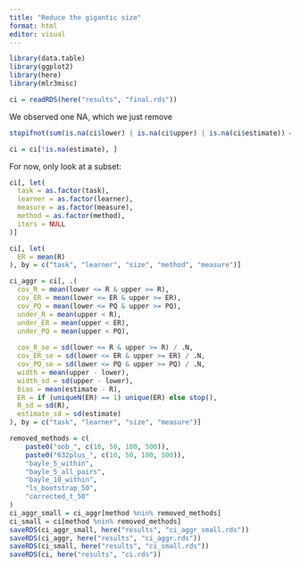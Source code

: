 ```yaml
---
title: "Reduce the gigantic size"
format: html
editor: visual
---
```


```r
library(data.table)
library(ggplot2)
library(here)
library(mlr3misc)
```

```r
ci = readRDS(here("results", "final.rds"))
```

We observed one NA, which we just remove

```r
stopifnot(sum(is.na(ci$lower) | is.na(ci$upper) | is.na(ci$estimate)) == 1)
```

```r
ci = ci[!is.na(estimate), ]
```

For now, only look at a subset:

```r
ci[, let(
  task = as.factor(task),
  learner = as.factor(learner),
  measure = as.factor(measure),
  method = as.factor(method),
  iters = NULL
)]


```

```r
ci[, let(
  ER = mean(R)
), by = c("task", "learner", "size", "method", "measure")]

ci_aggr = ci[, .(
  cov_R = mean(lower <= R & upper >= R),
  cov_ER = mean(lower <= ER & upper >= ER),
  cov_PQ = mean(lower <= PQ & upper >= PQ),
  under_R = mean(upper < R),
  under_ER = mean(upper < ER),
  under_PQ = mean(upper < PQ),
  
  cov_R_se = sd(lower <= R & upper >= R) / .N,
  cov_ER_se = sd(lower <= ER & upper >= ER) / .N,
  cov_PQ_se = sd(lower <= PQ & upper >= PQ) / .N,
  width = mean(upper - lower),
  width_sd = sd(upper - lower),
  bias = mean(estimate - R),
  ER = if (uniqueN(ER) == 1) unique(ER) else stop(),
  R_sd = sd(R),
  estimate_sd = sd(estimate)
), by = c("task", "learner", "size", "measure")]
```

```r
removed_methods = c(
    paste0("oob_", c(10, 50, 100, 500)),
    paste0("632plus_", c(10, 50, 100, 500)),
    "bayle_5_within",
    "bayle_5_all_pairs",
    "bayle_10_within",
    "ls_bootstrap_50",
    "corrected_t_50"
)
ci_aggr_small = ci_aggr[method %nin% removed_methods]
ci_small = ci[method %nin% removed_methods]
saveRDS(ci_aggr_small, here("results", "ci_aggr_small.rds"))
saveRDS(ci_aggr, here("results", "ci_aggr.rds"))
saveRDS(ci_small, here("results", "ci_small.rds"))
saveRDS(ci, here("results", "ci.rds"))
```
